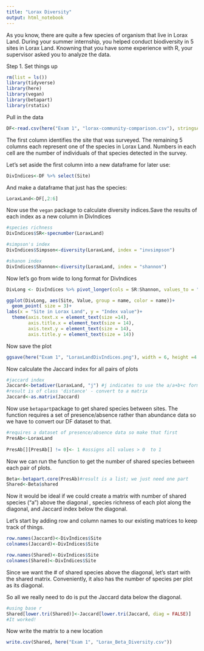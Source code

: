 ```yaml
---
title: "Lorax Diversity"
output: html_notebook
---
```


As you know, there are quite a few species of organism that live in Lorax Land. During your summer internship, you helped conduct biodiversity in 5 sites in Lorax Land. Knowning that you have some experience with R, your supervisor asked you to analyze the data. 

Step 1. Set things up

```r
rm(list = ls())
library(tidyverse)
library(here)
library(vegan)
library(betapart) 
library(rstatix)

```

Pull in the data
```r
DF<-read.csv(here("Exam 1", "lorax-community-comparison.csv"), stringsAsFactors = T)
```

The first column identifies the site that was surveyed. The remaining 5 columns each represent one of the species in Lorax Land. Numbers in each cell are the number of individuals of that species detected in the survey.

Let's set aside the first column into a new dataframe for later use:
```r
DivIndices<-DF %>% select(Site)
```
And make a dataframe that just has the species:
```r
LoraxLand<-DF[,2:6]
```

Now use the `vegan` package to calculate diversity indices.Save the results of each index as a new column in DivIndices

```r
#species richness
DivIndices$SR<-specnumber(LoraxLand)

#simpson's index
DivIndices$Simpson<-diversity(LoraxLand, index = "invsimpson")

#shanon index
DivIndices$Shannon<-diversity(LoraxLand, index = "shannon")

```

Now let's go from wide to long format for DivIndices
```r
DivLong <- DivIndices %>% pivot_longer(cols = SR:Shannon, values_to = "Value")
```


```r
ggplot(DivLong, aes(Site, Value, group = name, color = name))+
  geom_point( size = 3)+
labs(x = "Site in Lorax Land", y = "Index value")+
  theme(axis.text.x = element_text(size =14),
        axis.title.x = element_text(size = 14),
        axis.text.y = element_text(size = 14),
        axis.title.y = element_text(size = 14))
```
Now save the plot
```r
ggsave(here("Exam 1", "LoraxLandDivIndices.png"), width = 6, height =4 )
```


Now calculate the Jaccard index for all pairs of plots
```r
#jaccard index
Jaccard<-betadiver(LoraxLand, "j") #j indicates to use the a/a+b+c formula
#result is of class 'distance' - convert to a matrix
Jaccard<-as.matrix(Jaccard)
```
Now use `betapart`package to get shared species between sites. The function requires a set of presence/absence rather than abundance data so we have to convert our DF dataset to that.
```r
#requires a dataset of presence/absence data so make that first
PresAb<-LoraxLand
	
PresAb[][PresAb[] != 0]<- 1 #assigns all values > 0  to 1 
```
Now we can run the function to get the number of shared species between each pair of plots.

```r
Beta<-betapart.core(PresAb)#result is a list; we just need one part
Shared<-Beta$shared
```
Now it would be ideal if we could create a matrix with number of shared species ("a") above the diagonal , species richness of each plot along the diagonal, and Jaccard index below the diagonal.

Let's start by adding row and column names to our existing matrices to keep track of things.
```r
row.names(Jaccard)<-DivIndices$Site
colnames(Jaccard)<-DivIndices$Site

row.names(Shared)<-DivIndices$Site
colnames(Shared)<-DivIndices$Site
```
Since we want the # of shared species above the diagonal, let's start with the shared matrix. Conveniently, it also has the number of species per plot as its diagonal. 

So all we really need to do is put the Jaccard data below the diagonal.

```r
#using base r
Shared[lower.tri(Shared)]<-Jaccard[lower.tri(Jaccard, diag = FALSE)]
#It worked!
```
Now write the matrix to a new location
```r
write.csv(Shared, here("Exam 1", "Lorax_Beta_Diversity.csv"))
```
